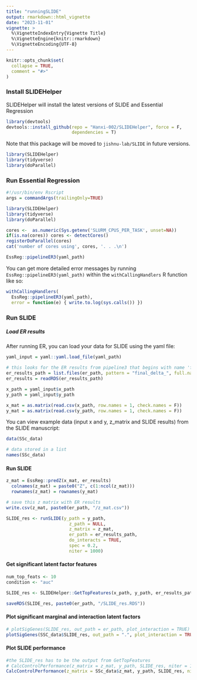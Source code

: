 ```yaml
---
title: "runningSLIDE"
output: rmarkdown::html_vignette
date: "2023-11-01"
vignette: >
  %\VignetteIndexEntry{Vignette Title}
  %\VignetteEngine{knitr::rmarkdown}
  %\VignetteEncoding{UTF-8}
---
```


```r
knitr::opts_chunk$set(
  collapse = TRUE,
  comment = "#>"
)
```

### Install SLIDEHelper
SLIDEHelper will install the latest versions of SLIDE and Essential Regression
```r
library(devtools)
devtools::install_github(repo = "Hanxi-002/SLIDEHelper", force = F,
                         dependencies = T)
```

Note that this package will be moved to `jishnu-lab/SLIDE` in future versions.
```r
library(SLIDEHelper)
library(tidyverse)
library(doParallel)
```

### Run Essential Regression
```r
#!/usr/bin/env Rscript
args = commandArgs(trailingOnly=TRUE)

library(SLIDEHelper)
library(tidyverse)
library(doParallel)

cores <-  as.numeric(Sys.getenv('SLURM_CPUS_PER_TASK', unset=NA))
if(is.na(cores)) cores <- detectCores()
registerDoParallel(cores)
cat('number of cores using', cores, '. . .\n')

EssReg::pipelineER3(yaml_path)
```

You can get more detailed error messages by running `EssReg::pipelineER3(yaml_path)` within the `withCallingHandlers` R function like so:
```r
withCallingHandlers(
  EssReg::pipelineER3(yaml_path), 
  error = function(e) { write.to.log(sys.calls()) })
```

### Run SLIDE

##### Load ER results
After running ER, you can load your data for SLIDE using the yaml file:
```r
yaml_input = yaml::yaml.load_file(yaml_path)

# this looks for the ER results from pipeline3 that begins with name 'final_delta...' 
er_results_path = list.files(er_path, pattern = "final_delta_", full.names = T)
er_results = readRDS(er_results_path)

x_path = yaml_input$x_path
y_path = yaml_input$y_path

x_mat = as.matrix(read.csv(x_path, row.names = 1, check.names = F))
y_mat = as.matrix(read.csv(y_path, row.names = 1, check.names = F))

```

You can view example data (input x and y, z_matrix and SLIDE results) from the SLIDE manuscript:
```r
data(SSc_data)

# data stored in a list
names(SSc_data)
```

#### Run SLIDE
```r
z_mat = EssReg::predZ(x_mat, er_results)
  colnames(z_mat) = paste0("Z", c(1:ncol(z_mat)))
  rownames(z_mat) = rownames(y_mat)

# save this z matrix with ER results  
write.csv(z_mat, paste0(er_path, "/z_mat.csv"))

SLIDE_res <- runSLIDE(y_path = y_path,
                        z_path = NULL,
                        z_matrix = z_mat,
                        er_path = er_results_path,
                        do_interacts = TRUE,
                        spec = 0.2,
                        niter = 1000)
```

#### Get significant latent factor features
```r
num_top_feats <- 10
condition <- "auc"

SLIDE_res <- SLIDEHelper::GetTopFeatures(x_path, y_path, er_results_path, out_path = er_path, SLIDE_res, num_top_feats = num_top_feats, condition)

saveRDS(SLIDE_res, paste0(er_path, "/SLIDE_res.RDS"))
```

#### Plot significant marginal and interaction latent factors
```r
# plotSigGenes(SLIDE_res, out_path = er_path, plot_interaction = TRUE)
plotSigGenes(SSC_data$SLIDE_res, out_path = ".", plot_interaction = TRUE)

```

#### Plot SLIDE performance
```r
#the SLIDE_res has to be the output from GetTopFeatures
# CalcControlPerformance(z_matrix = z_mat, y_path, SLIDE_res, niter = 1000, condition, out_path = er_path)
CalcControlPerformance(z_matrix = SSc_data$z_mat, y_path, SLIDE_res, niter = 1000, condition, out_path = er_path)

```


